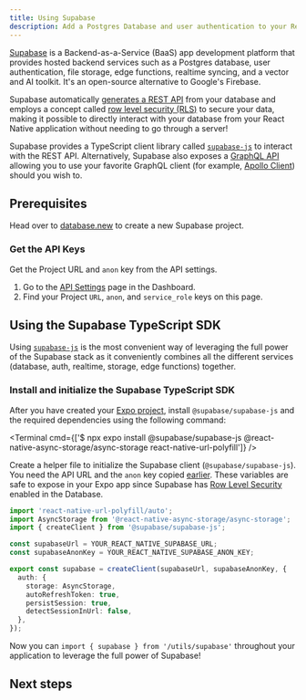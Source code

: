 ```yaml
---
title: Using Supabase
description: Add a Postgres Database and user authentication to your React Native app with Supabase.
---
```



[Supabase](https://supabase.com/?utm_source=expo&utm_medium=referral&utm_term=expo-react-native) is a Backend-as-a-Service (BaaS) app development platform that provides hosted backend services such as a Postgres database, user authentication, file storage, edge functions, realtime syncing, and a vector and AI toolkit. It's an open-source alternative to Google's Firebase.

Supabase automatically [generates a REST API](https://supabase.com/docs/guides/api?utm_source=expo&utm_medium=referral&utm_term=expo-react-native) from your database and employs a concept called [row level security (RLS)](https://supabase.com/docs/guides/auth/row-level-security?utm_source=expo&utm_medium=referral&utm_term=expo-react-native) to secure your data, making it possible to directly interact with your database from your React Native application without needing to go through a server!

Supabase provides a TypeScript client library called [`supabase-js`](https://supabase.com/docs/reference/javascript/introduction?utm_source=expo&utm_medium=referral&utm_term=expo-react-native) to interact with the REST API. Alternatively, Supabase also exposes a [GraphQL API](https://supabase.com/docs/guides/database/extensions/pg_graphql?utm_source=expo&utm_medium=referral&utm_term=expo-react-native) allowing you to use your favorite GraphQL client (for example, [Apollo Client](https://supabase.github.io/pg_graphql/usage_with_apollo/)) should you wish to.

## Prerequisites

Head over to [database.new](https://database.new?utm_source=expo&utm_medium=referral&utm_term=expo-react-native) to create a new Supabase project.

### Get the API Keys

Get the Project URL and `anon` key from the API settings.

1. Go to the [API Settings](https://supabase.com/dashboard/project/_/settings/api) page in the Dashboard.
1. Find your Project `URL`, `anon`, and `service_role` keys on this page.

## Using the Supabase TypeScript SDK

Using [`supabase-js`](https://supabase.com/docs/reference/javascript/introduction?utm_source=expo&utm_medium=referral&utm_term=expo-react-native) is the most convenient way of leveraging the full power of the Supabase stack as it conveniently combines all the different services (database, auth, realtime, storage, edge functions) together.

### Install and initialize the Supabase TypeScript SDK

<Step label="1">

After you have created your [Expo project](/get-started/create-a-project/), install `@supabase/supabase-js` and the required dependencies using the following command:

<Terminal cmd={['$ npx expo install @supabase/supabase-js @react-native-async-storage/async-storage react-native-url-polyfill']} />
</Step>

<Step label="2">

Create a helper file to initialize the Supabase client (`@supabase/supabase-js`). You need the API URL and the `anon` key copied [earlier](#get-the-api-keys). These variables are safe to expose in your Expo app since Supabase has [Row Level Security](https://supabase.com/docs/guides/auth/row-level-security?utm_source=expo&utm_medium=referral&utm_term=expo-react-native) enabled in the Database.

```ts utils/supabase.ts
import 'react-native-url-polyfill/auto';
import AsyncStorage from '@react-native-async-storage/async-storage';
import { createClient } from '@supabase/supabase-js';

const supabaseUrl = YOUR_REACT_NATIVE_SUPABASE_URL;
const supabaseAnonKey = YOUR_REACT_NATIVE_SUPABASE_ANON_KEY;

export const supabase = createClient(supabaseUrl, supabaseAnonKey, {
  auth: {
    storage: AsyncStorage,
    autoRefreshToken: true,
    persistSession: true,
    detectSessionInUrl: false,
  },
});
```

Now you can `import { supabase } from '/utils/supabase'` throughout your application to leverage the full power of Supabase!

</Step>

## Next steps

<BoxLink
  title="Build a User Management App"
  description="Learn how to combine Supabase Auth and Database in this quickstart guide."
  href="https://supabase.com/docs/guides/getting-started/tutorials/with-expo-react-native?utm_source=expo&utm_medium=referral&utm_term=expo-react-native"
/>

<BoxLink
  title="Sign in with Apple"
  description="Supabase Auth supports using Sign in with Apple on the web and in native apps for iOS, macOS, watchOS or tvOS."
  href="https://supabase.com/docs/guides/auth/social-login/auth-apple?platform=react-native&utm_source=expo&utm_medium=referral&utm_term=expo-react-native"
/>

<BoxLink
  title="Sign in with Google"
  description="Supabase Auth supports Sign in with Google on the web, native Android applications, and Chrome extensions."
  href="https://supabase.com/docs/guides/auth/social-login/auth-google?platform=react-native&utm_source=expo&utm_medium=referral&utm_term=expo-react-native"
/>

<BoxLink
  title="Deep Linking for OAuth and Magic Links"
  description="When performing OAuth or sending magic link emails from native mobile applications, learn how to configure deep linking for Android and iOS applications."
  href="https://supabase.com/docs/guides/auth/native-mobile-deep-linking?utm_source=expo&utm_medium=referral&utm_term=expo-react-native"
/>

<BoxLink
  title="Offline-first React Native Apps with WatermelonDB"
  description="Learn how to store your data locally and sync it with Postgres using WatermelonDB."
  href="https://supabase.com/blog/react-native-offline-first-watermelon-db?utm_source=expo&utm_medium=referral&utm_term=expo-react-native"
/>

<BoxLink
  title="React Native file upload with Supabase Storage"
  description="Learn how to implement authentication and file upload in a React Native app."
  href="https://supabase.com/blog/react-native-storage?utm_source=expo&utm_medium=referral&utm_term=expo-react-native"
/>
